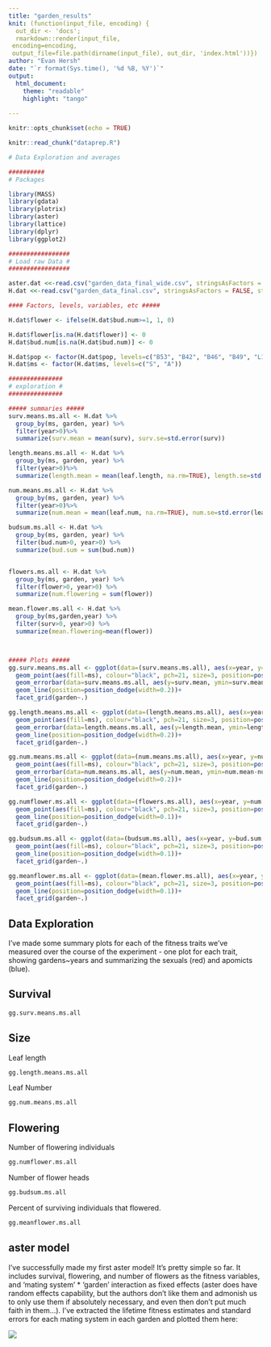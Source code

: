 ```yaml
---
title: "garden_results"
knit: (function(input_file, encoding) {
  out_dir <- 'docs';
  rmarkdown::render(input_file,
 encoding=encoding,
 output_file=file.path(dirname(input_file), out_dir, 'index.html'))})
author: "Evan Hersh"
date: "`r format(Sys.time(), '%d %B, %Y')`"
output: 
  html_document:
    theme: "readable"
    highlight: "tango"
  
---
```

```r
knitr::opts_chunk$set(echo = TRUE)
```

```r
knitr::read_chunk("dataprep.R")
```

```r
# Data Exploration and averages

##########
# Packages

library(MASS)
library(gdata)
library(plotrix)
library(aster)
library(lattice)
library(dplyr)
library(ggplot2)

#################
# Load raw Data #
#################

aster.dat <<-read.csv("garden_data_final_wide.csv", stringsAsFactors = FALSE, strip.white = TRUE, na.string = c("NA",""))
H.dat <<-read.csv("garden_data_final.csv", stringsAsFactors = FALSE, strip.white = TRUE, na.string = c("NA",""))

#### Factors, levels, variables, etc #####

H.dat$flower <- ifelse(H.dat$bud.num>=1, 1, 0)

H.dat$flower[is.na(H.dat$flower)] <- 0
H.dat$bud.num[is.na(H.dat$bud.num)] <- 0

H.dat$pop <- factor(H.dat$pop, levels=c("B53", "B42", "B46", "B49", "L11", "L12", "L06", "L16", "L17", "C86", "C85", "C27"))
H.dat$ms <- factor(H.dat$ms, levels=c("S", "A"))

###############
# exploration #
###############

##### summaries #####
surv.means.ms.all <- H.dat %>%
  group_by(ms, garden, year) %>%
  filter(year>0)%>%
  summarize(surv.mean = mean(surv), surv.se=std.error(surv))

length.means.ms.all <- H.dat %>%
  group_by(ms, garden, year) %>%
  filter(year>0)%>%
  summarize(length.mean = mean(leaf.length, na.rm=TRUE), length.se=std.error(leaf.length))

num.means.ms.all <- H.dat %>%
  group_by(ms, garden, year) %>%
  filter(year>0)%>%
  summarize(num.mean = mean(leaf.num, na.rm=TRUE), num.se=std.error(leaf.num))

budsum.ms.all <- H.dat %>%
  group_by(ms, garden, year) %>%
  filter(bud.num>0, year>0) %>%
  summarize(bud.sum = sum(bud.num))


flowers.ms.all <- H.dat %>%
  group_by(ms, garden, year) %>%
  filter(flower>0, year>0) %>%
  summarize(num.flowering = sum(flower))

mean.flower.ms.all <- H.dat %>%
  group_by(ms,garden,year) %>%
  filter(surv>0, year>0) %>%
  summarize(mean.flowering=mean(flower))



##### Plots #####
gg.surv.means.ms.all <- ggplot(data=(surv.means.ms.all), aes(x=year, y=surv.mean, colour=ms, group=ms))+
  geom_point(aes(fill=ms), colour="black", pch=21, size=3, position=position_dodge(width=0.2))+
  geom_errorbar(data=surv.means.ms.all, aes(y=surv.mean, ymin=surv.mean-surv.se, ymax=surv.mean+surv.se), colour="black", position=position_dodge(width=0.2), width=0.2, alpha=0.5)+
  geom_line(position=position_dodge(width=0.2))+
  facet_grid(garden~.)

gg.length.means.ms.all <- ggplot(data=(length.means.ms.all), aes(x=year, y=length.mean, colour=ms, group=ms))+
  geom_point(aes(fill=ms), colour="black", pch=21, size=3, position=position_dodge(width=0.2))+
  geom_errorbar(data=length.means.ms.all, aes(y=length.mean, ymin=length.mean-length.se, ymax=length.mean+length.se), colour="black", position=position_dodge(width=0.2), width=0.2, alpha=0.5)+
  geom_line(position=position_dodge(width=0.2))+
  facet_grid(garden~.)

gg.num.means.ms.all <- ggplot(data=(num.means.ms.all), aes(x=year, y=num.mean, colour=ms, group=ms))+
  geom_point(aes(fill=ms), colour="black", pch=21, size=3, position=position_dodge(width=0.2))+
  geom_errorbar(data=num.means.ms.all, aes(y=num.mean, ymin=num.mean-num.se, ymax=num.mean+num.se), colour="black", position=position_dodge(width=0.2), width=0.2, alpha=0.5)+
  geom_line(position=position_dodge(width=0.2))+
  facet_grid(garden~.)

gg.numflower.ms.all <- ggplot(data=(flowers.ms.all), aes(x=year, y=num.flowering, colour=ms, group=ms))+
  geom_point(aes(fill=ms), colour="black", pch=21, size=3, position=position_dodge(width=0.1))+
  geom_line(position=position_dodge(width=0.1))+
  facet_grid(garden~.)

gg.budsum.ms.all <- ggplot(data=(budsum.ms.all), aes(x=year, y=bud.sum, colour=ms, group=ms))+
  geom_point(aes(fill=ms), colour="black", pch=21, size=3, position=position_dodge(width=0.1))+
  geom_line(position=position_dodge(width=0.1))+
  facet_grid(garden~.)

gg.meanflower.ms.all <- ggplot(data=(mean.flower.ms.all), aes(x=year, y=mean.flowering, colour=ms, group=ms))+
  geom_point(aes(fill=ms), colour="black", pch=21, size=3, position=position_dodge(width=0.1))+
  geom_line(position=position_dodge(width=0.1))+
  facet_grid(garden~.)
```

## Data Exploration

I've made some summary plots for each of the fitness traits we've measured over the course of the experiment - one plot for each trait, showing gardens~years and summarizing the sexuals (red) and apomicts (blue).

## Survival

```r
gg.surv.means.ms.all
```

## Size 

Leaf length
```r
gg.length.means.ms.all
```

Leaf Number
```r
gg.num.means.ms.all
```

## Flowering

Number of flowering individuals
```r
gg.numflower.ms.all
```

Number of flower heads
```r
gg.budsum.ms.all
```

Percent of surviving individuals that flowered.
```r
gg.meanflower.ms.all
```

## aster model

I've successfully made my first aster model! It's pretty simple so far. It includes survival, flowering, and number of flowers as the fitness variables, and 'mating system' * 'garden' interaction as fixed effects (aster does have random effects capability, but the authors don't like them and admonish us to only use them if absolutely necessary, and even then don't put much faith in them...). I've extracted the lifetime fitness estimates and standard errors for each mating system in each garden and plotted them here:

![](asterplot1.png)
